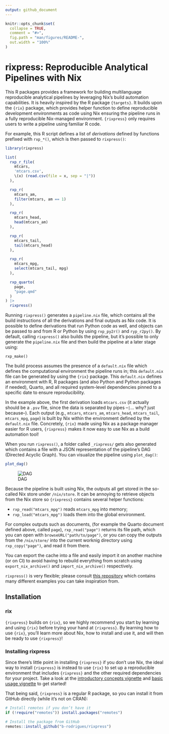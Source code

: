 ```yaml
---
output: github_document
---
```


```r
knitr::opts_chunk$set(
  collapse = TRUE,
  comment = "#>",
  fig.path = "man/figures/README-",
  out.width = "100%"
)
```

# rixpress: Reproducible Analytical Pipelines with Nix

This R packages provides a framework for building multilanguage reproducible
analytical pipelines by leveraging Nix’s build automation capabilities. It is
heavily inspired by the R package `{targets}`. It builds upon the `{rix}`
package, which provides helper function to define reproducible development
environments as code using Nix ensuring the pipeline runs in a fully
reproducible Nix-managed environment. `{rixpress}` only requires users to write
a pipeline using familiar R code.

For example, this R script defines a list of *derivations* defined by functions
prefixed with `rxp_*()`, which is then passed to `rixpress()`:

``` r
library(rixpress)

list(
  rxp_r_file(
    mtcars,
    'mtcars.csv',
    \(x) (read.csv(file = x, sep = "|"))
  ),

  rxp_r(
    mtcars_am,
    filter(mtcars, am == 1)
  ),

  rxp_r(
    mtcars_head,
    head(mtcars_am)
  ),

  rxp_r(
    mtcars_tail,
    tail(mtcars_head)
  ),

  rxp_r(
    mtcars_mpg,
    select(mtcars_tail, mpg)
  ),

  rxp_quarto(
    page,
    "page.qmd"
  )
) |>
  rixpress()
```

Running `rixpress()` generates a `pipeline.nix` file, which contains all the
build instructions of all the derivations and final outputs as Nix code. It is
possible to define derivations that run Python code as well, and objects can be
passed to and from R or Python by using `rxp_py2r()` and `ryp_r2py()`. By
default, calling `rixpress()` also builds the pipeline, but it's possible to
only generate the `pipeline.nix` file and then build the pipeline at a later
stage using:

    rxp_make()

The build process assumes the presence of a `default.nix` file which defines the
computational environment the pipeline runs in; this `default.nix` file can be
generated by using the `{rix}` package. This `default.nix` defines an
environment with R, R packages (and also Python and Python packages if needed),
Quarto, and all required system-level dependencies pinned to a specific date to
ensure reproducibility.

In the example above, the first derivation loads `mtcars.csv` (it actually
should be a `.psv` file, since the data is separated by pipes –`|`… why? just
because–). Each output (e.g., `mtcars`, `mtcars_am`, `mtcars_head`,
`mtcars_tail`, `mtcars_mpg`, `page`) is built by Nix within the environment
defined by the `default.nix` file. Concretely, `{rix}` made using Nix as a
package manager easier for R users, `{rixpress}` makes it now easy to use Nix as
a build automation tool!

When you run `rixpress()`, a folder called `_rixpress/` gets also generated
which contains a file with a JSON representation of the pipeline’s DAG (Directed
Acyclic Graph). You can visualize the pipeline using `plot_dag()`:

``` r
plot_dag()
```

<figure>
<img src="https://raw.githubusercontent.com/b-rodrigues/rixpress/refs/heads/master/dag.png" alt="DAG" />
<figcaption aria-hidden="true">DAG</figcaption>
</figure>

Because the pipeline is built using Nix, the outputs all get stored in the
so-called Nix store under `/nix/store`. It can be annoying to retrieve objects
from the Nix store so `{rixpress}` contains several helper functions:

- `rxp_read("mtcars_mpg")` reads `mtcars_mpg` into memory;
- `rxp_load("mtcars_mpg")` loads them into the global environment.

For complex outputs such as documents, (for example the Quarto document defined
above, called `page`), `rxp_read("page")` returns its file path, which you can
open with `browseURL("path/to/page")`, or you can copy the outputs from the
`/nix/store/` into the current worknig directory using `rxp_copy("page")`, and
read it from there.

You can export the cache into a file and easily import it on another machine (or
on CI) to avoid having to rebuild everything from scratch using
`export_nix_archive()` and `import_nix_archive()` respectively.

`rixpress()` is very flexible; please consult [this
repository](https://github.com/b-rodrigues/rixpress_demos/tree/master) which
contains many different examples you can take inspiration from.

## Installation

### rix

`{rixpress}` builds on `{rix}`, so we highly recommend you start by learning and
using `{rix}` before trying your hand at `{rixpress}`. By learning how to use
`{rix}`, you'll learn more about Nix, how to install and use it, and will then
be ready to use `{rixpress}`!

### Installing rixpress

Since there's little point in installing `{rixpress}` if you don't use Nix, the
ideal way to install `{rixpress}` is instead to use `{rix}` to set up a
reproducible environment that includes `{rixpress}` and the other required
dependencies for your project. Take a look at the [introductory concepts
vignette](https://b-rodrigues.github.io/rixpress/articles/a-intro_concepts.html)
and [basic usage
vignette](https://b-rodrigues.github.io/rixpress/articles/b-basic_pipeline.html)
to get started!

That being said, `{rixpress}` is a regular R package, so you can install it from
GitHub directly (while it's not on CRAN):

``` r
# Install remotes if you don’t have it
if (!require("remotes")) install.packages("remotes")

# Install the package from GitHub
remotes::install_github("b-rodrigues/rixpress")
```
